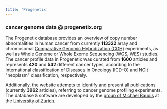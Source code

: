```yaml
---
title: 'Progenetix'
---
```



### cancer genome data @ progenetix.org

The Progenetix database provides an overview of copy number abnormalities in human cancer from currently **113322** array and chromosomal [Comparative Genomic Hybridization (CGH)](https://en.wikipedia.org/wiki/Comparative_genomic_hybridization) experiments, as well as Whole Genome or Whole Exome Sequencing (WGS, WES) studies.
The cancer profile data in Progenetix was curated from **1600** articles and represents **420** and **542** different cancer types, according to the International classification of Diseases in Oncology (ICD-O) and NCIt "neoplasm" classification, respectively.

Additionally, the website attempts to identify and present all publications (currently **3962** articles), referring to cancer genome profiling experiments.
The database & software are developed by the [group of Michael Baudis](http://www.imls.uzh.ch/en/research/baudis/) at the [University of Zurich](http://www.uzh.ch).

<ExampleHistogram/>